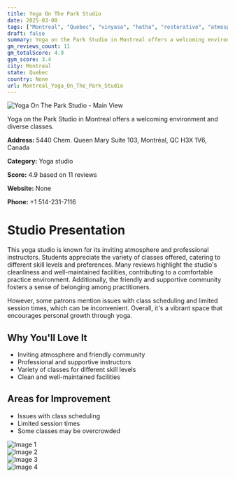 ```yaml
---
title: Yoga On The Park Studio
date: 2025-03-08
tags: ["Montreal", "Quebec", "vinyasa", "hatha", "restorative", "atmosphere", "community", "Montreal"]  
draft: false
summary: Yoga on the Park Studio in Montreal offers a welcoming environment and diverse classes.
gm_reviews_count: 11
gm_totalScore: 4.9
gym_score: 3.4
city: Montreal
state: Quebec
country: None
url: Montreal_Yoga_On_The_Park_Studio
---
```


<div className="aspect-[16/9] relative my-8">
  <img 
    src="https://lh5.googleusercontent.com/p/AF1QipOXey8CApPLFdGytYZP96w0_DGhjSA8tGSTAo2J=w1920-h1080-k-no"
    alt="Yoga On The Park Studio - Main View"
    className="object-cover absolute inset-0 w-full h-full rounded-lg"
  />
</div>

Yoga on the Park Studio in Montreal offers a welcoming environment and diverse classes.

**Address:** 5440 Chem. Queen Mary Suite 103, Montréal, QC H3X 1V6, Canada

**Category:** Yoga studio

**Score:** 4.9 based on 11 reviews

**Website:** None

**Phone:** +1 514-231-7116

# Studio Presentation

This yoga studio is known for its inviting atmosphere and professional instructors. Students appreciate the variety of classes offered, catering to different skill levels and preferences. Many reviews highlight the studio's cleanliness and well-maintained facilities, contributing to a comfortable practice environment. Additionally, the friendly and supportive community fosters a sense of belonging among practitioners.

However, some patrons mention issues with class scheduling and limited session times, which can be inconvenient.
Overall, it's a vibrant space that encourages personal growth through yoga.

## Why You'll Love It

- Inviting atmosphere and friendly community
- Professional and supportive instructors
- Variety of classes for different skill levels
- Clean and well-maintained facilities

## Areas for Improvement

- Issues with class scheduling
- Limited session times
- Some classes may be overcrowded

<div className="grid grid-cols-1 xl:grid-cols-2 gap-4 my-8">
<div className="aspect-[4/3] relative"><img src="https://lh3.googleusercontent.com/gps-cs-s/AB5caB_gbo4P-UQvA7DSvDVOL3M2gxDrIffzWfjeEbVoJDOtCpYS3Q2jop4z4PvB9iWRZc1Jq2aMohT5CA0ktHO9qx-RItvMk0kHtVk5-ZJVtWC7RhHQIahtiLZbd4sPlky1ojwEWOO6=w1920-h1080-k-no" alt="Image 1" className="object-cover absolute inset-0 w-full h-full rounded-lg" /></div>
<div className="aspect-[4/3] relative"><img src="https://lh3.googleusercontent.com/gps-cs-s/AB5caB8gwX-NieiiHv01yVqrcYX0GksZ9hcyllIscqKaJ-u2ULsTJiJs50ZDHPwR7mU4HFMmGYbGCywKH4HBfp51a91mjxhBKlGlEKMCcp6kzBwbPsASzvk14RtOxfHMQne283bl2vmA=w1920-h1080-k-no" alt="Image 2" className="object-cover absolute inset-0 w-full h-full rounded-lg" /></div>
<div className="aspect-[4/3] relative"><img src="https://lh3.googleusercontent.com/gps-cs-s/AB5caB8ydknakesx9HS-N1-oujrXu5Mj2fWLgmp4v0TrRnYok-C13Dz9MmrcH75kWRXn99rk8oHo2-3cscbky2nJrkABNe-k47qorpajEUPgosTPFqEkNgZlQegYoh3ci0yzrXk1MZOiVw=w1920-h1080-k-no" alt="Image 3" className="object-cover absolute inset-0 w-full h-full rounded-lg" /></div>
<div className="aspect-[4/3] relative"><img src="https://lh3.googleusercontent.com/gps-cs-s/AB5caB8gMSl4edYnCMJk0ASAaHzxVBbhIYkPiB1LBlO7KgWFc3C4KQzcPqC0b5-hUt1ZTF13__jJPscqi3TB413F9CLX0BUA0J5ZEnyD8wJK3a3ULHOHCOp7WlXIA1VQ7LHzXTROg9ufPA=w1920-h1080-k-no" alt="Image 4" className="object-cover absolute inset-0 w-full h-full rounded-lg" /></div>
</div>